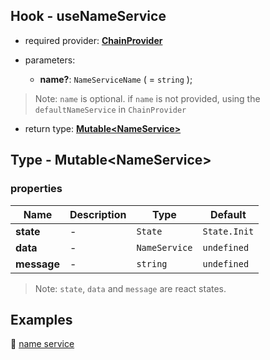 ## Hook - useNameService

- required provider: [**ChainProvider**](/chain-provider)

- parameters:
    - **name?**: `NameServiceName` ( = `string` );

> Note: `name` is optional. if `name` is not provided, using the `defaultNameService` in `ChainProvider`

- return type: [**Mutable\<NameService>**](#type---mutablenameservice)

## Type - Mutable\<NameService>

### properties

| Name      | Description | Type | Default |
| ----------- | ----------- | -- | -- |
| **state**      |    -    | `State` | `State.Init` |
| **data**   | - | `NameService` | `undefined` |
| **message**   |  -  | `string` | `undefined` |

> Note: `state`, `data` and `message` are react states.

## Examples

🚀 [name service](https://github.com/cosmology-tech/cosmos-kit/blob/main/packages/example/pages/ns2.tsx)